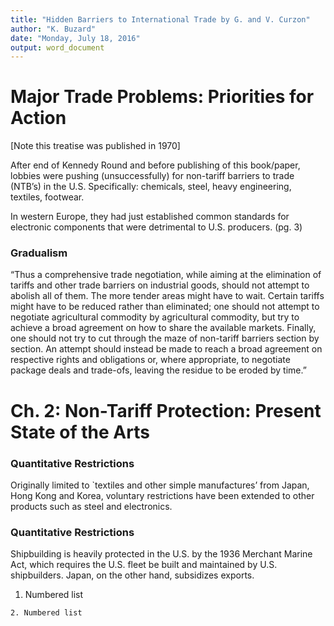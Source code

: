 ```yaml
---
title: "Hidden Barriers to International Trade by G. and V. Curzon"
author: "K. Buzard"
date: "Monday, July 18, 2016"
output: word_document
---
```



Major Trade Problems: Priorities for Action
===================================================

[Note this treatise was published in 1970]

After end of Kennedy Round  and before publishing of this book/paper, lobbies were pushing (unsuccessfully) for non-tariff barriers to trade (NTB's) in the U.S. Specifically: chemicals, steel, heavy engineering, textiles, footwear.

In western Europe, they had just established common standards for electronic components that were detrimental to U.S. producers. (pg. 3)

### Gradualism

"Thus a comprehensive trade negotiation, while aiming at the elimination of tariffs and other trade barriers on industrial goods, should not attempt to abolish all of them. The more tender areas might have to wait. Certain tariffs might have to be reduced rather than eliminated; one should not attempt to negotiate agricultural commodity by agricultural commodity, but try to achieve a broad agreement on how to share the available markets. Finally, one should not try to cut through the maze of non-tariff barriers section by section. An attempt should instead be made to reach a broad agreement on respective rights and obligations or, where appropriate, to negotiate package deals and trade-ofs, leaving the residue to be eroded by time."



Ch. 2: Non-Tariff Protection: Present State of the Arts
===================================================

### Quantitative Restrictions

Originally limited to `textiles and other simple manufactures' from Japan, Hong Kong and Korea, voluntary restrictions have been extended to other products such as steel and electronics.

### Quantitative Restrictions

Shipbuilding is heavily protected in the U.S. by the 1936 Merchant Marine Act, which requires the U.S. fleet be built and maintained by U.S. shipbuilders. Japan, on the other hand, subsidizes exports.

  1. Numbered list



	2. Numbered list
